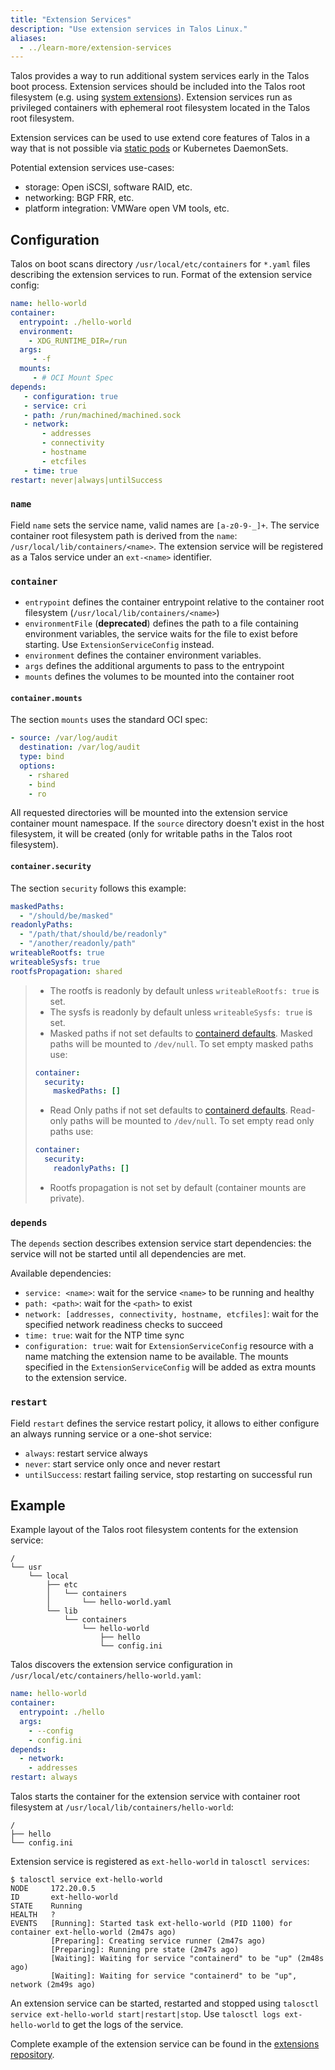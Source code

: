 ```yaml
---
title: "Extension Services"
description: "Use extension services in Talos Linux."
aliases:
  - ../learn-more/extension-services
---
```


Talos provides a way to run additional system services early in the Talos boot process.
Extension services should be included into the Talos root filesystem (e.g. using [system extensions](./system-extensions)).
Extension services run as privileged containers with ephemeral root filesystem located in the Talos root filesystem.

Extension services can be used to use extend core features of Talos in a way that is not possible via [static pods](../../configure-your-talos-cluster/images-container-runtime/static-pods) or
Kubernetes DaemonSets.

Potential extension services use-cases:

* storage: Open iSCSI, software RAID, etc.
* networking: BGP FRR, etc.
* platform integration: VMWare open VM tools, etc.

## Configuration

Talos on boot scans directory `/usr/local/etc/containers` for `*.yaml` files describing the extension services to run.
Format of the extension service config:

```yaml
name: hello-world
container:
  entrypoint: ./hello-world
  environment:
    - XDG_RUNTIME_DIR=/run
  args:
     - -f
  mounts:
     - # OCI Mount Spec
depends:
   - configuration: true
   - service: cri
   - path: /run/machined/machined.sock
   - network:
       - addresses
       - connectivity
       - hostname
       - etcfiles
   - time: true
restart: never|always|untilSuccess
```

### `name`

Field `name` sets the service name, valid names are `[a-z0-9-_]+`.
The service container root filesystem path is derived from the `name`: `/usr/local/lib/containers/<name>`.
The extension service will be registered as a Talos service under an `ext-<name>` identifier.

### `container`

* `entrypoint` defines the container entrypoint relative to the container root filesystem (`/usr/local/lib/containers/<name>`)
* `environmentFile` (**deprecated**) defines the path to a file containing environment variables, the service waits for the file to
  exist before starting.
  Use `ExtensionServiceConfig` instead.
* `environment` defines the container environment variables.
* `args` defines the additional arguments to pass to the entrypoint
* `mounts` defines the volumes to be mounted into the container root

#### `container.mounts`

The section `mounts` uses the standard OCI spec:

```yaml
- source: /var/log/audit
  destination: /var/log/audit
  type: bind
  options:
    - rshared
    - bind
    - ro
```

All requested directories will be mounted into the extension service container mount namespace.
If the `source` directory doesn't exist in the host filesystem, it will be created (only for writable paths in the Talos root filesystem).

#### `container.security`

The section `security` follows this example:

```yaml
maskedPaths:
  - "/should/be/masked"
readonlyPaths:
  - "/path/that/should/be/readonly"
  - "/another/readonly/path"
writeableRootfs: true
writeableSysfs: true
rootfsPropagation: shared
```

> * The rootfs is readonly by default unless `writeableRootfs: true` is set.
> * The sysfs is readonly by default unless `writeableSysfs: true` is set.
> * Masked paths if not set defaults to [containerd defaults](https://github.com/containerd/containerd/tree/main/pkg/oci/spec.go).
Masked paths will be mounted to `/dev/null`.
To set empty masked paths use:
>
> ```yaml
> container:
>   security:
>     maskedPaths: []
> ```
>
> * Read Only paths if not set defaults to [containerd defaults](https://github.com/containerd/containerd/tree/main/pkg/oci/spec.go).
Read-only paths will be mounted to `/dev/null`.
To set empty read only paths use:
>
> ```yaml
> container:
>   security:
>     readonlyPaths: []
> ```
>
> * Rootfs propagation is not set by default (container mounts are private).

### `depends`

The `depends` section describes extension service start dependencies: the service will not be started until all dependencies are met.

Available dependencies:

* `service: <name>`: wait for the service `<name>` to be running and healthy
* `path: <path>`: wait for the `<path>` to exist
* `network: [addresses, connectivity, hostname, etcfiles]`: wait for the specified network readiness checks to succeed
* `time: true`: wait for the NTP time sync
* `configuration: true`: wait for `ExtensionServiceConfig` resource with a name matching the extension name to be available.
  The mounts specified in the `ExtensionServiceConfig` will be added as extra mounts to the extension service.

### `restart`

Field `restart` defines the service restart policy, it allows to either configure an always running service or a one-shot service:

* `always`: restart service always
* `never`: start service only once and never restart
* `untilSuccess`: restart failing service, stop restarting on successful run

## Example

Example layout of the Talos root filesystem contents for the extension service:

```text
/
└── usr
    └── local
        ├── etc
        │   └── containers
        │       └── hello-world.yaml
        └── lib
            └── containers
                └── hello-world
                    ├── hello
                    └── config.ini
```

Talos discovers the extension service configuration in `/usr/local/etc/containers/hello-world.yaml`:

```yaml
name: hello-world
container:
  entrypoint: ./hello
  args:
    - --config
    - config.ini
depends:
  - network:
    - addresses
restart: always
```

Talos starts the container for the extension service with container root filesystem at `/usr/local/lib/containers/hello-world`:

```text
/
├── hello
└── config.ini
```

Extension service is registered as `ext-hello-world` in `talosctl services`:

```shell
$ talosctl service ext-hello-world
NODE     172.20.0.5
ID       ext-hello-world
STATE    Running
HEALTH   ?
EVENTS   [Running]: Started task ext-hello-world (PID 1100) for container ext-hello-world (2m47s ago)
         [Preparing]: Creating service runner (2m47s ago)
         [Preparing]: Running pre state (2m47s ago)
         [Waiting]: Waiting for service "containerd" to be "up" (2m48s ago)
         [Waiting]: Waiting for service "containerd" to be "up", network (2m49s ago)
```

An extension service can be started, restarted and stopped using `talosctl service ext-hello-world start|restart|stop`.
Use `talosctl logs ext-hello-world` to get the logs of the service.

Complete example of the extension service can be found in the [extensions repository](https://github.com/talos-systems/extensions/tree/main/examples/hello-world-service).
